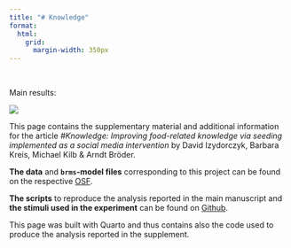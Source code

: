 ```yaml
---
title: "# Knowledge"
format:
  html:
    grid:
      margin-width: 350px
---
```


<br> 

::: {.column-margin}

Main results:

![](images/main_res_obs.svg)
:::

This page contains the supplementary material and additional information for the article *#Knowledge: Improving food-related knowledge via seeding implemented as a social media intervention* by David Izydorczyk, Barbara Kreis, Michael Kilb & Arndt Bröder. 

**The data** and **`brms`-model files** corresponding to this project can be found on the respective [OSF](https://osf.io/vztjq/). 

**The scripts** to reproduce the analysis reported in the main manuscript and **the stimuli used in the experiment** can be found on [Github](https://github.com/dizyd/Knowledge). 

This page was built with Quarto and thus contains also the code used to produce the analysis reported in the supplement.


